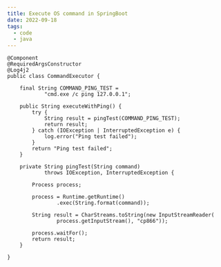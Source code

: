 ```yaml
---
title: Execute OS command in SpringBoot
date: 2022-09-18
tags:
  - code
  - java
---
```

```
@Component
@RequiredArgsConstructor
@Log4j2
public class CommandExecutor {

    final String COMMAND_PING_TEST =
            "cmd.exe /c ping 127.0.0.1";

    public String executeWithPing() {
        try {
            String result = pingTest(COMMAND_PING_TEST);
            return result;
        } catch (IOException | InterruptedException e) {
            log.error("Ping test failed");
        }
        return "Ping test failed";
    }

    private String pingTest(String command)
            throws IOException, InterruptedException {

        Process process;

        process = Runtime.getRuntime()
                .exec(String.format(command));

        String result = CharStreams.toString(new InputStreamReader(
                process.getInputStream(), "cp866"));

        process.waitFor();
        return result;
    }

}
```
